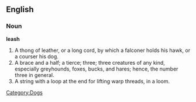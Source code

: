 ==English==

===Noun===

'''leash'''

#A thong of leather, or a long cord, by which a falconer holds his hawk, or a courser his dog.
#A brace and a half; a tierce; three; three creatures of any kind, especially greyhounds, foxes, bucks, and hares; hence, the number three in general.
#A string with a loop at the end for lifting warp threads, in a loom.
[[Category:Dogs]]